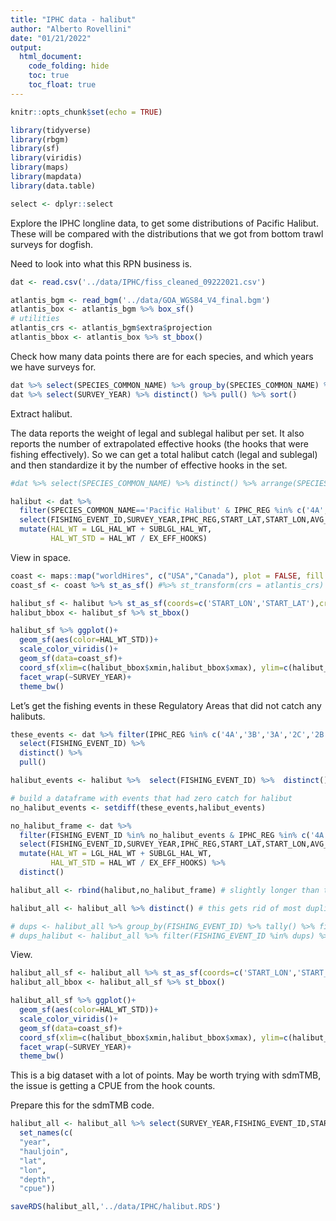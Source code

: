 ```yaml
---
title: "IPHC data - halibut"
author: "Alberto Rovellini"
date: "01/21/2022"
output:
  html_document:
    code_folding: hide
    toc: true
    toc_float: true
---
```


```r
knitr::opts_chunk$set(echo = TRUE)
```

```r
library(tidyverse)
library(rbgm)
library(sf)
library(viridis)
library(maps)
library(mapdata)
library(data.table)
```

```r
select <- dplyr::select
```

Explore the IPHC longline data, to get some distributions of Pacific Halibut. These will be compared with the distributions that we got from bottom trawl surveys for dogfish.  

Need to look into what this RPN business is.
```r
dat <- read.csv('../data/IPHC/fiss_cleaned_09222021.csv')

atlantis_bgm <- read_bgm('../data/GOA_WGS84_V4_final.bgm')
atlantis_box <- atlantis_bgm %>% box_sf()
# utilities
atlantis_crs <- atlantis_bgm$extra$projection
atlantis_bbox <- atlantis_box %>% st_bbox()
```

Check how many data points there are for each species, and which years we have surveys for.
```r
dat %>% select(SPECIES_COMMON_NAME) %>% group_by(SPECIES_COMMON_NAME) %>% tally() %>% arrange(desc(n))
dat %>% select(SURVEY_YEAR) %>% distinct() %>% pull() %>% sort()
```

Extract halibut.

The data reports the weight of legal and sublegal halibut per set. It also reports the number of extrapolated effective hooks (the hooks that were fishing effectively). So we can get a total halibut catch (legal and sublegal) and then standardize it by the number of effective hooks in the set. 

```r
#dat %>% select(SPECIES_COMMON_NAME) %>% distinct() %>% arrange(SPECIES_COMMON_NAME) %>%  pull()

halibut <- dat %>% 
  filter(SPECIES_COMMON_NAME=='Pacific Halibut' & IPHC_REG %in% c('4A','3B','3A','2C','2B')) %>%
  select(FISHING_EVENT_ID,SURVEY_YEAR,IPHC_REG,START_LAT,START_LON,AVG_DEPTH_M,EX_EFF_HOOKS,LGL_HAL_WT,SUBLGL_HAL_WT) %>%
  mutate(HAL_WT = LGL_HAL_WT + SUBLGL_HAL_WT,
         HAL_WT_STD = HAL_WT / EX_EFF_HOOKS)
```

View in space.
```r
coast <- maps::map("worldHires", c("USA","Canada"), plot = FALSE, fill = TRUE)
coast_sf <- coast %>% st_as_sf() #%>% st_transform(crs = atlantis_crs)

halibut_sf <- halibut %>% st_as_sf(coords=c('START_LON','START_LAT'),crs=4326)
halibut_bbox <- halibut_sf %>% st_bbox()

halibut_sf %>% ggplot()+
  geom_sf(aes(color=HAL_WT_STD))+
  scale_color_viridis()+
  geom_sf(data=coast_sf)+
  coord_sf(xlim=c(halibut_bbox$xmin,halibut_bbox$xmax), ylim=c(halibut_bbox$ymin,halibut_bbox$ymax))+
  facet_wrap(~SURVEY_YEAR)+
  theme_bw()
```

Let's get the fishing events in these Regulatory Areas that did not catch any halibuts.
```r
these_events <- dat %>% filter(IPHC_REG %in% c('4A','3B','3A','2C','2B')) %>%
  select(FISHING_EVENT_ID) %>% 
  distinct() %>% 
  pull()

halibut_events <- halibut %>%  select(FISHING_EVENT_ID) %>%  distinct() %>% pull()

# build a dataframe with events that had zero catch for halibut
no_halibut_events <- setdiff(these_events,halibut_events)

no_halibut_frame <- dat %>% 
  filter(FISHING_EVENT_ID %in% no_halibut_events & IPHC_REG %in% c('4A','3B','3A','2C','2B')) %>% 
  select(FISHING_EVENT_ID,SURVEY_YEAR,IPHC_REG,START_LAT,START_LON,AVG_DEPTH_M,EX_EFF_HOOKS,LGL_HAL_WT,SUBLGL_HAL_WT) %>%
  mutate(HAL_WT = LGL_HAL_WT + SUBLGL_HAL_WT,
         HAL_WT_STD = HAL_WT / EX_EFF_HOOKS) %>%
  distinct() 

halibut_all <- rbind(halibut,no_halibut_frame) # slightly longer than the sum of events, meaning that some events are duplicated. Explore below

halibut_all <- halibut_all %>% distinct() # this gets rid of most duplicate entries

# dups <- halibut_all %>% group_by(FISHING_EVENT_ID) %>% tally() %>% filter(n>1) %>% select(FISHING_EVENT_ID) %>% pull()
# dups_halibut <- halibut_all %>% filter(FISHING_EVENT_ID %in% dups) %>% distinct() 
```

View.
```r
halibut_all_sf <- halibut_all %>% st_as_sf(coords=c('START_LON','START_LAT'),crs=4326)
halibut_all_bbox <- halibut_all_sf %>% st_bbox()

halibut_all_sf %>% ggplot()+
  geom_sf(aes(color=HAL_WT_STD))+
  scale_color_viridis()+
  geom_sf(data=coast_sf)+
  coord_sf(xlim=c(halibut_bbox$xmin,halibut_bbox$xmax), ylim=c(halibut_bbox$ymin,halibut_bbox$ymax))+
  facet_wrap(~SURVEY_YEAR)+
  theme_bw()
```
This is a big dataset with a lot of points. May be worth trying with sdmTMB, the issue is getting a CPUE from the hook counts.

Prepare this for the sdmTMB code.
```r
halibut_all <- halibut_all %>% select(SURVEY_YEAR,FISHING_EVENT_ID,START_LAT,START_LON,AVG_DEPTH_M,HAL_WT_STD) %>% 
  set_names(c(
  "year",
  "hauljoin",
  "lat",
  "lon",
  "depth",
  "cpue"))

saveRDS(halibut_all,'../data/IPHC/halibut.RDS')
```
